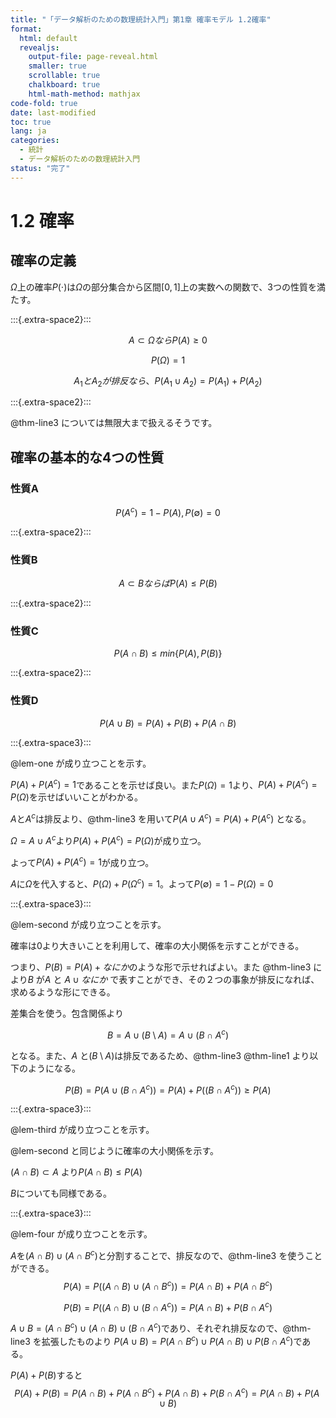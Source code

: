 ```yaml
---
title: "「データ解析のための数理統計入門」第1章 確率モデル 1.2確率"
format:
  html: default
  revealjs:
    output-file: page-reveal.html
    smaller: true
    scrollable: true
    chalkboard: true
    html-math-method: mathjax
code-fold: true
date: last-modified
toc: true
lang: ja
categories:
  - 統計
  - データ解析のための数理統計入門
status: "完了"
---
```


# 1.2 確率

## 確率の定義

$\Omega$上の確率$P(\cdot)$は$\Omega$の部分集合から区間$[0,1]$上の実数への関数で、3つの性質を満たす。

:::{.extra-space2}:::

::: {#thm-line1}

$$
A \subset \Omega ならP(A) \ge 0
$$
:::


::: {#thm-line2}

$$
P(\Omega)=1
$$
:::

::: {#thm-line3}

$$
A_1とA_2が排反なら、P(A_1 \cup A_2)=P(A_1)+P(A_2)
$$
:::

:::{.extra-space2}:::

@thm-line3 については無限大まで扱えるそうです。

## 確率の基本的な4つの性質

:::{#lem-one}
### 性質A 

$$
P(A^c)=1-P(A),P(\emptyset)=0
$$

:::
:::{.extra-space2}:::


:::{#lem-second}
### 性質B

$$
A \subset B ならばP(A) \le P(B)
$$ 

:::


:::{.extra-space2}:::

:::{#lem-third}
### 性質C

$$
P(A \cap B) \le min\{P(A),P(B)\}
$$ 

:::

:::{.extra-space2}:::

:::{#lem-four}
### 性質D

$$
P(A \cup B) = P(A)+P(B)+P(A \cap B)
$$

:::


:::{.extra-space3}:::


:::{.proof}

@lem-one が成り立つことを示す。

$P(A)+P(A^c)=1$であることを示せば良い。また$P(\Omega)=1$より、$P(A)+P(A^c)=P(\Omega)$を示せばいいことがわかる。

$A$と$A^c$は排反より、@thm-line3 を用いて$P(A \cup A^c) = P(A)+P(A^c)$ となる。

$\Omega = A \cup A^c$より$P(A)+P(A^c)=P(\Omega)$が成り立つ。

よって$P(A)+P(A^c)=1$が成り立つ。

$A$に$\Omega$を代入すると、$P(\Omega)+P(\Omega^c)=1$。よって$P(\emptyset) = 1- P(\Omega)=0$

:::

:::{.extra-space3}:::


:::{.proof}

@lem-second が成り立つことを示す。

確率は0より大きいことを利用して、確率の大小関係を示すことができる。

つまり、$P(B)=P(A)+なにか$のような形で示せればよい。また @thm-line3 により$B$ が$A$ と $A \cup なにか$ で表すことができ、その２つの事象が排反になれば、求めるような形にできる。

差集合を使う。包含関係より

$$
B=A \cup (B \setminus A)=A \cup (B \cap A^c)
$$

となる。また、$A$ と$(B \setminus A)$は排反であるため、@thm-line3 @thm-line1 より以下のようになる。

$$
P(B)=P(A \cup (B \cap A^c))=P(A)+P((B \cap A^c)) \ge P(A)
$$

:::

:::{.extra-space3}:::

:::{.proof}
@lem-third が成り立つことを示す。

@lem-second と同じように確率の大小関係を示す。

$(A \cap B) \subset A$ より$P(A \cap B) \le P(A)$

$B$についても同様である。

:::

:::{.extra-space3}:::

:::{.proof}
@lem-four が成り立つことを示す。

$A$を$(A \cap B) \cup (A \cap B^c)$と分割することで、排反なので、@thm-line3 を使うことができる。
$$
P(A)=P((A \cap B) \cup (A \cap B^c))=P(A \cap B)+P(A \cap B^c)
$$

$$
P(B)=P((A \cap B) \cup (B \cap A^c))=P(A \cap B)+P(B \cap A^c)
$$

$A \cup B = (A \cap B^c) \cup (A \cap B) \cup (B \cap A^c)$であり、それぞれ排反なので、@thm-line3 を拡張したものより $P(A \cup B) = P(A \cap B^c) \cup P(A \cap B) \cup P(B \cap A^c)$である。

$P(A)+P(B)$すると
$$
P(A)+P(B)=P(A \cap B)+P(A \cap B^c)+P(A \cap B)+P(B \cap A^c)=P(A \cap B)+P(A \cup B)
$$


:::